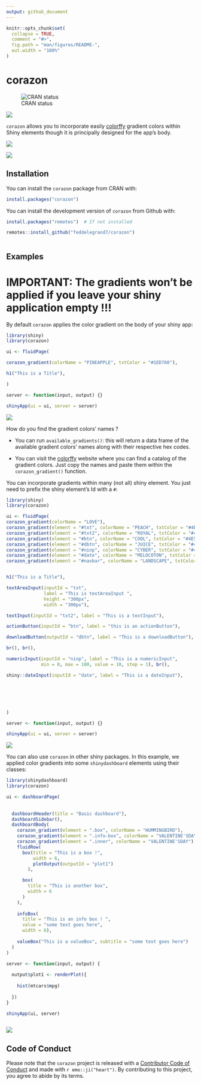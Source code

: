```yaml
---
output: github_document
---
```


<!-- README.md is generated from README.Rmd. Please edit that file -->

```r
knitr::opts_chunk$set(
  collapse = TRUE,
  comment = "#>",
  fig.path = "man/figures/README-",
  out.width = "100%"
)
```

# corazon

<!-- badges: start -->

![CRAN
status](https://www.r-pkg.org/badges/version/corazon)

![](http://cranlogs.r-pkg.org/badges/grand-total/corazon?color=blue)


<!-- badges: end -->

`corazon` allows you to incorporate easily [colorffy](https://www.colorffy.com/gradients/catalog) gradient colors within Shiny elements though it is principally designed for the app's body. 

![](man/figures/corazon.jpg)

![](man/figures/corazon2.png)

## Installation


You can install the `corazon` package from CRAN with: 

```r

install.packages("corazon")

```


You can install the development version of `corazon` from Github with: 

```r

install.packages("remotes")  # If not installed 

remotes::install_github("feddelegrand7/corazon")



```



## Examples

# IMPORTANT: The gradients won't be applied if you leave your shiny application empty !!!


By default `corazon` applies the color gradient on the body of your shiny app: 

```r
library(shiny)
library(corazon)

ui <- fluidPage(

corazon_gradient(colorName = "PINEAPPLE", txtColor = "#1ED760"),

h1("This is a Title"),

)

server <- function(input, output) {}

shinyApp(ui = ui, server = server)

```

![](man/figures/corazon_example1.png)

How do you find the gradient colors' names ? 

+ You can run `available_gradients()`: this will return a data frame of the available gradient colors' names along with their respective hex codes. 

+ You can visit the [colorffy](https://www.colorffy.com/gradients/catalog) website where you can find a catalog of the gradient colors. Just copy the names and paste them within the `corazon_gradient()` function. 



You can incorporate gradients within many (not all) shiny element. You just need to prefix the shiny element's Id with a `#`: 


```r
library(shiny)
library(corazon)

ui <- fluidPage(
corazon_gradient(colorName = "LOVE"),
corazon_gradient(element = "#txt", colorName = "PEACH", txtColor = "#4E5C68"),
corazon_gradient(element = "#txt2", colorName = "ROYAL", txtColor = "#4E5C68"), 
corazon_gradient(element = "#btn", colorName = "COOL", txtColor = "#4E5C68"), 
corazon_gradient(element = "#dbtn", colorName = "JUICE", txtColor = "#4E5C68"),
corazon_gradient(element = "#ninp", colorName = "CYBER", txtColor = "#4E5C68"),
corazon_gradient(element = "#date", colorName = "MELOCOTON", txtColor = "#4E5C68"),
corazon_gradient(element = "#navbar", colorName = "LANDSCAPE", txtColor = "#4E5C68"),


h1("This is a Title"),

textAreaInput(inputId = "txt", 
              label = "This is textAreaInput ",
              height = "300px",
              width = "300px"),

textInput(inputId = "txt2", label = "This is a textInput"), 

actionButton(inputId = "btn", label = "this is an actionButton"), 

downloadButton(outputId = "dbtn", label = "This is a downloadButton"),

br(), br(),

numericInput(inputId = "ninp", label = "This is a numericInput", 
             min = 0, max = 100, value = 10, step = 1), br(), 

shiny::dateInput(inputId = "date", label = "This is a dateInput"), 






)

server <- function(input, output) {}

shinyApp(ui = ui, server = server)

```


![](man/figures/corazon_example2.png)

You can also use `corazon` in other shiny packages. In this example, we applied color gradients into some `shinydashboard` elements using their classes:




```r

library(shinydashboard)
library(corazon)

ui <- dashboardPage(
  
  
  dashboardHeader(title = "Basic dashboard"),
  dashboardSidebar(),
  dashboardBody(  
    corazon_gradient(element = ".box", colorName = "HUMMINGBIRD"),
    corazon_gradient(element = ".info-box", colorName = "VALENTINE'SDAY"),
    corazon_gradient(element = ".inner", colorName = "VALENTINE'SDAY"),
    fluidRow(
      box(title = "This is a box !", 
          width = 6, 
          plotOutput(outputId = "plot1")
        ),

      box(
        title = "This is another box", 
        width = 6
      )
    ), 
    
    infoBox(
      title = "This is an info box ! ", 
      value = "some text goes here", 
      width = 6),
    
    valueBox("This is a valueBox", subtitle = "some text goes here")
  )
)

server <- function(input, output) {
  
  output$plot1 <- renderPlot({
    
    hist(mtcars$mpg)
    
  })
}

shinyApp(ui, server)



```
![](man/figures/corazon_example4.png)




## Code of Conduct

Please note that the `corazon` project is released with a [Contributor Code of Conduct](https://contributor-covenant.org/version/2/0/CODE_OF_CONDUCT.html) and made with `r emo::ji("heart")`. By contributing to this project, you agree to abide by its terms.

























